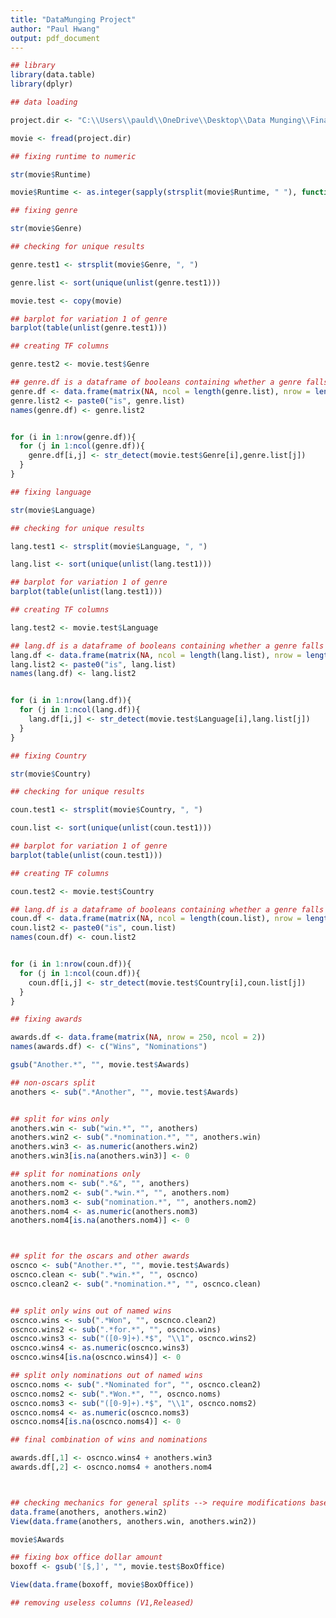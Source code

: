 ```yaml
---
title: "DataMunging Project"
author: "Paul Hwang"
output: pdf_document
---
```



```r
## library
library(data.table)
library(dplyr)
```



```r
## data loading

project.dir <- "C:\\Users\\pauld\\OneDrive\\Desktop\\Data Munging\\Final Project\\imdb_top250_movies.csv"

movie <- fread(project.dir)

```


```r
## fixing runtime to numeric

str(movie$Runtime)

movie$Runtime <- as.integer(sapply(strsplit(movie$Runtime, " "), function(x)(x[1])))

```

```r
## fixing genre

str(movie$Genre)

## checking for unique results

genre.test1 <- strsplit(movie$Genre, ", ")

genre.list <- sort(unique(unlist(genre.test1)))

movie.test <- copy(movie)

## barplot for variation 1 of genre
barplot(table(unlist(genre.test1)))

## creating TF columns

genre.test2 <- movie.test$Genre

## genre.df is a dataframe of booleans containing whether a genre falls in the category
genre.df <- data.frame(matrix(NA, ncol = length(genre.list), nrow = length(movie.test$Genre)))
genre.list2 <- paste0("is", genre.list)
names(genre.df) <- genre.list2


for (i in 1:nrow(genre.df)){
  for (j in 1:ncol(genre.df)){
    genre.df[i,j] <- str_detect(movie.test$Genre[i],genre.list[j])
  }
}

```



```r
## fixing language

str(movie$Language)

## checking for unique results

lang.test1 <- strsplit(movie$Language, ", ")

lang.list <- sort(unique(unlist(lang.test1)))

## barplot for variation 1 of genre
barplot(table(unlist(lang.test1)))

## creating TF columns

lang.test2 <- movie.test$Language

## lang.df is a dataframe of booleans containing whether a genre falls in the category
lang.df <- data.frame(matrix(NA, ncol = length(lang.list), nrow = length(movie.test$Language)))
lang.list2 <- paste0("is", lang.list)
names(lang.df) <- lang.list2


for (i in 1:nrow(lang.df)){
  for (j in 1:ncol(lang.df)){
    lang.df[i,j] <- str_detect(movie.test$Language[i],lang.list[j])
  }
}

```

```r
## fixing Country

str(movie$Country)

## checking for unique results

coun.test1 <- strsplit(movie$Country, ", ")

coun.list <- sort(unique(unlist(coun.test1)))

## barplot for variation 1 of genre
barplot(table(unlist(coun.test1)))

## creating TF columns

coun.test2 <- movie.test$Country

## lang.df is a dataframe of booleans containing whether a genre falls in the category
coun.df <- data.frame(matrix(NA, ncol = length(coun.list), nrow = length(movie.test$Country)))
coun.list2 <- paste0("is", coun.list)
names(coun.df) <- coun.list2


for (i in 1:nrow(coun.df)){
  for (j in 1:ncol(coun.df)){
    coun.df[i,j] <- str_detect(movie.test$Country[i],coun.list[j])
  }
}

```

```r
## fixing awards

awards.df <- data.frame(matrix(NA, nrow = 250, ncol = 2))
names(awards.df) <- c("Wins", "Nominations")

gsub("Another.*", "", movie.test$Awards)

## non-oscars split
anothers <- sub(".*Another", "", movie.test$Awards)


## split for wins only
anothers.win <- sub("win.*", "", anothers)
anothers.win2 <- sub(".*nomination.*", "", anothers.win)
anothers.win3 <- as.numeric(anothers.win2)
anothers.win3[is.na(anothers.win3)] <- 0

## split for nominations only
anothers.nom <- sub(".*&", "", anothers)
anothers.nom2 <- sub(".*win.*", "", anothers.nom)
anothers.nom3 <- sub("nomination.*", "", anothers.nom2)
anothers.nom4 <- as.numeric(anothers.nom3)
anothers.nom4[is.na(anothers.nom4)] <- 0



## split for the oscars and other awards
oscnco <- sub("Another.*", "", movie.test$Awards)
oscnco.clean <- sub(".*win.*", "", oscnco)
oscnco.clean2 <- sub(".*nomination.*", "", oscnco.clean)


## split only wins out of named wins
oscnco.wins <- sub(".*Won", "", oscnco.clean2)
oscnco.wins2 <- sub(".*for.*", "", oscnco.wins)
oscnco.wins3 <- sub("([0-9]+).*$", "\\1", oscnco.wins2)
oscnco.wins4 <- as.numeric(oscnco.wins3)
oscnco.wins4[is.na(oscnco.wins4)] <- 0

## split only nominations out of named wins
oscnco.noms <- sub(".*Nominated for", "", oscnco.clean2)
oscnco.noms2 <- sub(".*Won.*", "", oscnco.noms)
oscnco.noms3 <- sub("([0-9]+).*$", "\\1", oscnco.noms2)
oscnco.noms4 <- as.numeric(oscnco.noms3)
oscnco.noms4[is.na(oscnco.noms4)] <- 0

## final combination of wins and nominations

awards.df[,1] <- oscnco.wins4 + anothers.win3
awards.df[,2] <- oscnco.noms4 + anothers.nom4



## checking mechanics for general splits --> require modifications based on what you are checking
data.frame(anothers, anothers.win2)
View(data.frame(anothers, anothers.win, anothers.win2))

movie$Awards

```

```r
## fixing box office dollar amount
boxoff <- gsub('[$,]', "", movie.test$BoxOffice)

View(data.frame(boxoff, movie$BoxOffice))
```



```r
## removing useless columns (V1,Released)
```


